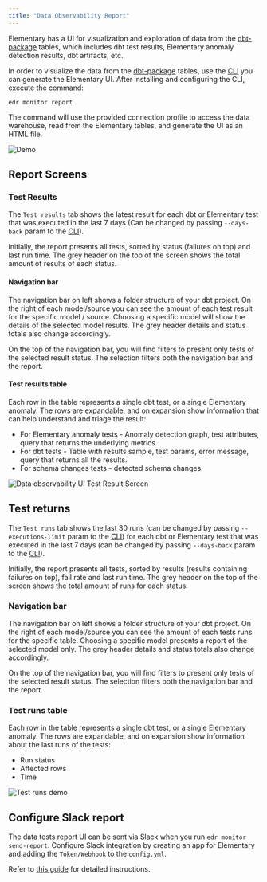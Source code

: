 ```yaml
---
title: "Data Observability Report"
---
```


Elementary has a UI for visualization and exploration of data from the [dbt-package](../project-overview/contributions#guide-on-contributing-to-the-dbt-package) tables, which includes dbt test results, Elementary anomaly detection results, dbt artifacts, etc.

In order to visualize the data from the [dbt-package](../project-overview/contributions#guide-on-contributing-to-the-dbt-package) tables, use the [CLI](./cli-install) you can generate the Elementary UI.
After installing and configuring the CLI, execute the command:

```shell
edr monitor report
```

The command will use the provided connection profile to access the data warehouse, read from the Elementary tables, and generate the UI as an HTML file.

<img
    src="https://res.cloudinary.com/mintlify/image/upload/v1659304880/elementary/Demo-2-screens_k98bdr.gif"
    alt="Demo"
/>


## Report Screens

### Test Results

The `Test results` tab shows the latest result for each dbt or Elementary test that was executed in the last 7 days (Can be changed by passing `--days-back` param to the [CLI](../understand-elementary/cli-advanced)).

Initially, the report presents all tests, sorted by status (failures on top) and last run time. The grey header on the top of the screen shows the total amount of results of each status.

#### Navigation bar

The navigation bar on left shows a folder structure of your dbt project. On the right of each model/source you can see the amount of each test result for the specific model / source. Choosing a specific model will show the details of the selected model results. The grey header details and status totals also change accordingly.

On the top of the navigation bar, you will find filters to present only tests of the selected result status. The selection filters both the navigation bar and the report.

#### Test results table

Each row in the table represents a single dbt test, or a single Elementary anomaly.
The rows are expandable, and on expansion show information that can help understand and triage the result:

- For Elementary anomaly tests - Anomaly detection graph, test attributes, query that returns the underlying metrics.
- For dbt tests - Table with results sample, test params, error message, query that returns all the results.
- For schema changes tests - detected schema changes.

<img
    src="https://res.cloudinary.com/mintlify/image/upload/v1659304887/elementary/data-observability-ui-test-results-screen_vgk121.gif"
    alt="Data observability UI Test Result Screen"
/>

## Test returns

The `Test runs` tab shows the last 30 runs (can be changed by passing `--executions-limit` param to the [CLI](../understand-elementary/cli-advanced)) for each dbt or Elementary test that was executed in the last 7 days (can be changed by passing `--days-back` param to the [CLI](../understand-elementary/cli-advanced)).

Initially, the report presents all tests, sorted by results (results containing failures on top), fail rate and last run time. The grey header on the top of the screen shows the total amount of runs for each status.

### Navigation bar

The navigation bar on left shows a folder structure of your dbt project. On the right of each model/source you can see the amount of each tests runs for the specific table. Choosing a specific model presents a report of the selected model only. The grey header details and status totals also change accordingly.

On the top of the navigation bar, you will find filters to present only tests of the selected result status. The selection filters both the navigation bar and the report.

### Test runs table

Each row in the table represents a single dbt test, or a single Elementary anomaly.
The rows are expandable, and on expansion show information about the last runs of the tests:

- Run status
- Affected rows
- Time

<img src="https://res.cloudinary.com/mintlify/image/upload/v1659304885/elementary/Test-Runs-video-demo_ubxssd.gif" alt="Test runs demo" />

## Configure Slack report

The data tests report UI can be sent via Slack when you run `edr monitor send-report`.
Configure Slack integration by creating an app for Elementary and adding the `Token/Webhook` to the `config.yml`.

Refer to [this guide](../quickstart/send-slack-alerts) for detailed instructions.
